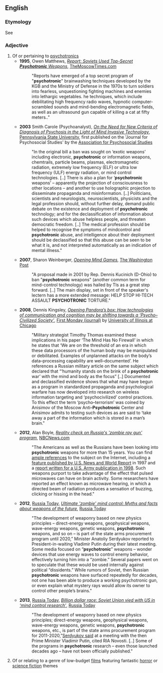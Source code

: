 ==English==

===Etymology===
See {{term|psychotronics|lang=en}}

===Adjective===
{{en-adj}}

# Of or pertaining to [[psychotronics]]
#* '''1995''', Owen Matthews, [http://www.themoscowtimes.com/news/article/report-soviets-used-top-secret-psychotronic-weapons/337288.html ''Report: Soviets Used Top-Secret '''Psychotronic''' Weapons''], [[w:themoscowtimes.com|TheMoscowTimes.com]]
#*:"Reports have emerged of a top secret program of "'''psychotronic'''" brainwashing techniques developed by the KGB and the Ministry of Defense in the 1970s to turn soldiers into fearless, unquestioning fighting machines and enemies into lethargic vegetables. he techniques, which include debilitating high frequency radio waves, hypnotic computer-scrambled sounds and mind-bending electromagnetic fields, as well as an ultrasound gun capable of killing a cat at fifty meters.."
#* '''2003''' Smith Carole (Psychoanalyst), [http://citeseerx.ist.psu.edu/viewdoc/download?doi=10.1.1.666.9394&rep=rep1&type=pdf ''On the Need for New Criteria of Diagnosis of Psychosis in the Light of Mind Invasive Technology''], [[w:Pennsylvania_State_University|Pennsylvania State University]], first published on the 'Journal for Psychosocial Studies' by the [[w:Association_for_Psychosocial_Studies|Association for Psychosocial Studies]]
#*:"In the original bill a ban was sought on ‘exotic weapons’ including electronic, '''psychotronic''' or information weapons, chemtrails, particle beams, plasmas, electromagnetic radiation, extremely low frequency (ELF) or ultra low frequency (ULF) energy radiation, or mind control technologies. [..] There is also a plan for ‘'''psychotronic''' weapons’ – apparently the projection of consciousness to other locations – and another to use holographic projection to disseminate propaganda and misinformation. [..] Politicians, scientists and neurologists, neuroscientists, physicists and the legal profession should, without further delay, demand public debate on the existence and deployment of '''psychotronic''' technology; and for the declassification of information about such devices which abuse helpless people, and threaten democratic freedom. [..] The medical profession should be helped to recognise the symptoms of mindcontrol and '''psychotronic''' abuse, and intelligence about their deployment should be declassified so that this abuse can be seen to be what it is, and not interpreted automatically as an indication of mental illness."
#* '''2007''', Sharon Weinberger, [http://www.washingtonpost.com/wp-dyn/content/article/2007/01/10/AR2007011001399_pf.html ''Opening Mind Games''], [[w:The Washington Post|The Washington Post]]
#*:"A proposal made in 2001 by Rep. Dennis Kucinich (D-Ohio) to ban "'''psychotronic''' weapons" (another common term for mind-control technology) was hailed by TIs as a great step forward. [..] The main display, set in front of the speaker's lectern has a more extended message: HELP STOP HI-TECH ASSAULT '''PSYCHOTRONIC''' TORTURE."
#* '''2008''', Dennis Kingsley, [http://journals.uic.edu/ojs/index.php/fm/article/view/2084/1940 ''Opening Pandora’s box: How technologies of communication and cognition may be shifting towards a ‘Psycho–Civilized Society’''], [[w:First Monday (journal)|First Monday (journal)]] by [[w:University of Illinois at Chicago|University of Illinois at Chicago]]
#*:"Military strategist Timothy Thomas examined these implications in his paper ‘The Mind Has No Firewall’ in which he states that ‘We are on the threshold of an era in which these data processors of the human body may be manipulated or debilitated. Examples of unplanned attacks on the body’s data–processing capability are well–documented’. He references a Russian military article on the same subject which declared that “‘humanity stands on the brink of a '''psychotronic''' war’ with the mind and body as the focus” [..] Documented and declassified evidence shows that what may have begun as a program in standardized propaganda and psychological warfare has now developed into research on wireless information targeting and ‘psychocivilized’ control practices. To this effect the term ‘psycho–terrorism’ was coined by Anisimov of the Moscow Anti–'''Psychotronic''' Center and Anisimov admits to testing such devices as are said to ‘take away a part of the information which is stored in a man’s brain."
#* '''2012''', Alan Boyle, [http://cosmiclog.nbcnews.com/_news/2012/04/06/11061093-reality-check-on-russias-zombie-ray-gun-program?lite ''Reality check on Russia's 'zombie ray gun' program''], [[w:NBCnews.com|NBCNews.com]]
#*:"The Americans as well as the Russians have been looking into '''psychotronic''' weapons for more than 15 years. You can find [http://www.angelfire.com/az3/newzone/mku.html ample references] to the subject on the Internet, including a [http://www.usnews.com/usnews/culture/articles/970707/archive_007360.htm feature published by U.S. News and World Report] in 1997 and a [http://www.carlisle.army.mil/USAWC/parameters/Articles/98spring/thomas.htm report written for a U.S. Army publication in 1998]. Such weapons purport to take advantage of the effect that pulsed microwaves can have on brain activity. Some researchers have reported an effect known as microwave hearing, in which a directed beam of radiation produces a sensation of buzzing, clicking or hissing in the head."
#* '''2012''', [[w:Russia Today|Russia Today]], [https://www.rt.com/news/weapons-future-zombie-media-486/ ''Ultimate 'zombie' mind control: Myths and facts about weapons of the future''], [[w:Russia Today|Russia Today]]
#*:"The development of weaponry based on new physics principles – direct-energy weapons, geophysical weapons, wave-energy weapons, genetic weapons, '''psychotronic''' weapons, and so on – is part of the state arms procurement program until 2020,” Minister Anatoliy Serdyukov reported to President-in-waiting Vladimir Putin during their latest meeting. Some media focused on “'''psychotronic'''” weapons – wonder devices that use energy waves to control enemy behavior, effectively turning him into a “zombie.” Several papers went on to speculate that these would be used internally against political “dissidents.” While rumors of Soviet, then Russian '''psychotronic''' weapons have surfaced repeatedly for decades, not one has been able to produce a working psychotronic gun, or even explain what mystery rays would allow its owner to control other people’s brains."
#* '''2013''', [[w:Russia Today|Russia Today]], [https://www.rt.com/news/psychotronic-arms-soviet-weapon-379/ ''Billion dollar race: Soviet Union vied with US in ‘mind control research’''], [[w:Russia Today|Russia Today]]
#*:"The development of weaponry based on new physics principles; direct-energy weapons, geophysical weapons, wave-energy weapons, genetic weapons, '''psychotronic''' weapons, etc., is part of the state arms procurement program for 2011-2020,”[http://rt.com/news/weapons-future-zombie-media-486/ Serdyukov said] at a meeting with the then Prime Minister Vladimir Putin, cited RIA Novosti. [..] Some of the programs in '''psychotronic''' research – even those launched decades ago – have not been officially published."
# Of or relating to a genre of low-budget [[film]]s featuring fantastic [[horror]] or [[science fiction]] themes